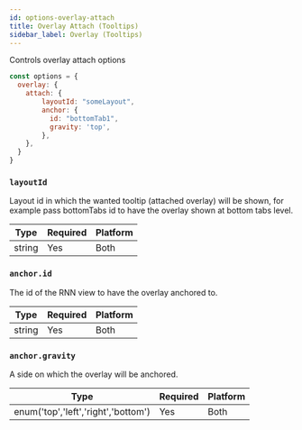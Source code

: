 ```yaml
---
id: options-overlay-attach
title: Overlay Attach (Tooltips)
sidebar_label: Overlay (Tooltips)
---
```


Controls overlay attach options

```js
const options = {
  overlay: {
    attach: {
        layoutId: "someLayout",
        anchor: {
          id: "bottomTab1",
          gravity: 'top',
        },
    },
  }
}
```

### `layoutId`
Layout id in which the wanted tooltip (attached overlay) will be shown, for example pass bottomTabs id to have the
overlay shown at bottom tabs level.

| Type   | Required | Platform |
| ------ | -------- | -------- |
| string | Yes       | Both     |


### `anchor.id`

The id of the RNN view to have the overlay anchored to.

| Type   | Required | Platform |
| ------ | -------- | -------- |
| string | Yes       | Both     |

### `anchor.gravity`
A side on which the overlay will be anchored.

| Type   | Required | Platform |
| ------ | -------- | -------- |
| enum('top','left','right','bottom') | Yes       | Both     |
